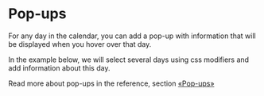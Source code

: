 # Pop-ups

For any day in the calendar, you can add a pop-up with information that will be displayed when you hover over that day.

In the example below, we will select several days using css modifiers and add information about this day.

Read more about pop-ups in the reference, section <a href="/docs/reference/additionally/pop-ups">«Pop-ups»</a>

<Sandbox example="customization-and-modification-dom-popups" />
